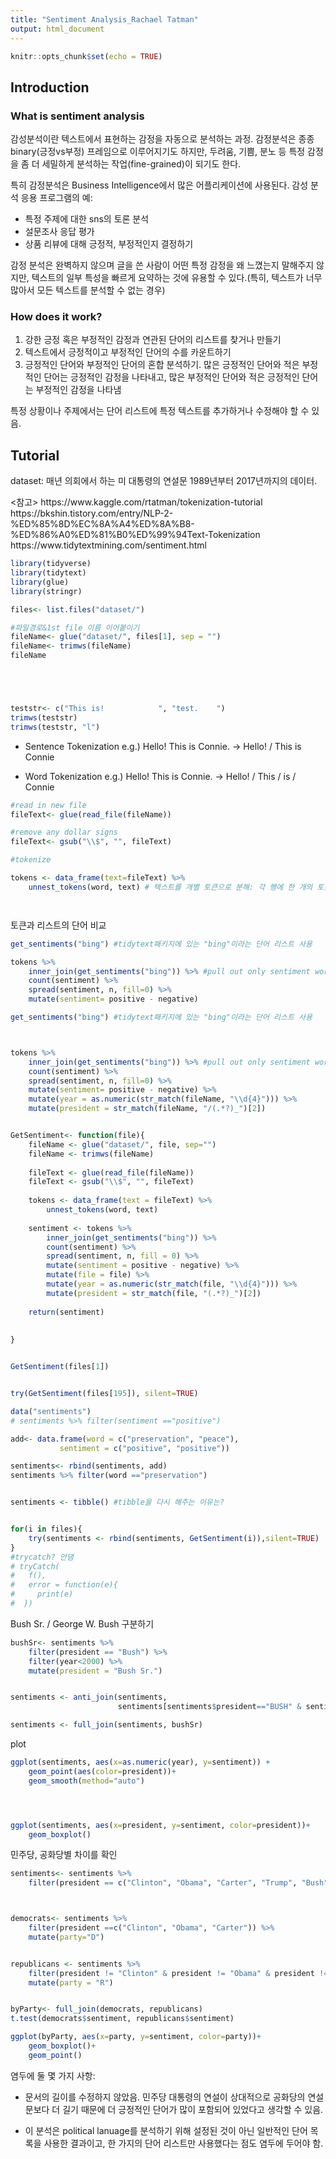 ---
title: "Sentiment Analysis_Rachael Tatman"
output: html_document
---

```{r setup, include=FALSE}
knitr::opts_chunk$set(echo = TRUE)
```


## Introduction
### What is sentiment analysis

감성분석이란 텍스트에서 표현하는 감정을 자동으로 분석하는 과정.
감정분석은 종종 binary(긍정vs부정) 프레임으로 이루어지기도 하지만, 두려움, 기쁨, 분노 등 특정 감정을 좀 더 세밀하게 분석하는 작업(fine-grained)이 되기도 한다.

특히 감정분석은 Business Intelligence에서 많은 어플리케이션에 사용된다.
감성 분석 응용 프로그램의 예:

* 특정 주제에 대한 sns의 토론 분석
* 설문조사 응답 평가
* 상품 리뷰에 대해 긍정적, 부정적인지 결정하기

감정 분석은 완벽하지 않으며 글을 쓴 사람이 어떤 특정 감정을 왜 느꼈는지 말해주지 않지만, 텍스트의 일부 특성을 빠르게 요약하는 것에 유용할 수 있다.(특히, 텍스트가 너무 많아서 모든 텍스트를 분석할 수 없는 경우)


### How does it work?

1. 강한 긍정 혹은 부정적인 감정과 연관된 단어의 리스트를 찾거나 만들기
2. 텍스트에서 긍정적이고 부정적인 단어의 수를 카운트하기
3. 긍정적인 단어와 부정적인 단어의 혼합 분석하기. 많은 긍정적인 단어와 적은 부정적인 단어는 긍정적인 감정을 나타내고, 많은 부정적인 단어와 적은 긍정적인 단어는 부정적인 감정을 나타냄


특정 상황이나 주제에서는 단어 리스트에 특정 텍스트를 추가하거나 수정해야 할 수 있음. 


## Tutorial

dataset: 매년 의회에서 하는 미 대통령의 연설문 1989년부터 2017년까지의 데이터.

<참고>
https://www.kaggle.com/rtatman/tokenization-tutorial
https://bkshin.tistory.com/entry/NLP-2-%ED%85%8D%EC%8A%A4%ED%8A%B8-%ED%86%A0%ED%81%B0%ED%99%94Text-Tokenization
https://www.tidytextmining.com/sentiment.html



```{r}
library(tidyverse)
library(tidytext)
library(glue)
library(stringr)

```


```{r}
files<- list.files("dataset/")

#파일경로&1st file 이름 이어붙이기
fileName<- glue("dataset/", files[1], sep = "")
fileName<- trimws(fileName)
fileName





teststr<- c("This is!            ", "test.    ")
trimws(teststr)
trimws(teststr, "l")

```

* Sentence Tokenization
e.g.) Hello! This is Connie. -> Hello! / This is Connie

* Word Tokenization
e.g.) Hello! This is Connie. -> Hello! / This / is / Connie

```{r}
#read in new file
fileText<- glue(read_file(fileName))

#remove any dollar signs
fileText<- gsub("\\$", "", fileText)

#tokenize

tokens <- data_frame(text=fileText) %>% 
    unnest_tokens(word, text) # 텍스트를 개별 토큰으로 분해: 각 행에 한 개의 토큰이 입력됨




```


토큰과 리스트의 단어 비교


```{r}
get_sentiments("bing") #tidytext패키지에 있는 "bing"이라는 단어 리스트 사용

tokens %>%
    inner_join(get_sentiments("bing")) %>% #pull out only sentiment words
    count(sentiment) %>%
    spread(sentiment, n, fill=0) %>%
    mutate(sentiment= positive - negative)

```

```{r}
get_sentiments("bing") #tidytext패키지에 있는 "bing"이라는 단어 리스트 사용



tokens %>%
    inner_join(get_sentiments("bing")) %>% #pull out only sentiment words
    count(sentiment) %>%
    spread(sentiment, n, fill=0) %>%
    mutate(sentiment= positive - negative) %>%
    mutate(year = as.numeric(str_match(fileName, "\\d{4}"))) %>%
    mutate(president = str_match(fileName, "/(.*?)_")[2])



```




```{r}
GetSentiment<- function(file){
    fileName <- glue("dataset/", file, sep="")
    fileName <- trimws(fileName)
    
    fileText <- glue(read_file(fileName))
    fileText <- gsub("\\$", "", fileText)
    
    tokens <- data_frame(text = fileText) %>%
        unnest_tokens(word, text)
    
    sentiment <- tokens %>%
        inner_join(get_sentiments("bing")) %>%
        count(sentiment) %>%
        spread(sentiment, n, fill = 0) %>%
        mutate(sentiment = positive - negative) %>%
        mutate(file = file) %>%
        mutate(year = as.numeric(str_match(file, "\\d{4}"))) %>%
        mutate(president = str_match(file, "(.*?)_")[2])
    
    return(sentiment)
        
    
}


GetSentiment(files[1])


try(GetSentiment(files[195]), silent=TRUE)


```


```{r}

data("sentiments")
# sentiments %>% filter(sentiment =="positive")

add<- data.frame(word = c("preservation", "peace"),
           sentiment = c("positive", "positive"))

sentiments<- rbind(sentiments, add)
sentiments %>% filter(word =="preservation")


sentiments <- tibble() #tibble을 다시 해주는 이유는? 


for(i in files){
    try(sentiments <- rbind(sentiments, GetSentiment(i)),silent=TRUE)
}
#trycatch? 안댐
# tryCatch(
#   f(),
#   error = function(e){
#     print(e)
#  })


```



Bush Sr. / George W. Bush 구분하기

```{r}


bushSr<- sentiments %>%
    filter(president == "Bush") %>%
    filter(year<2000) %>%
    mutate(president = "Bush Sr.")


sentiments <- anti_join(sentiments,
                        sentiments[sentiments$president=="BUSH" & sentiments$year <2000,])

sentiments <- full_join(sentiments, bushSr)

```

plot

```{r}
ggplot(sentiments, aes(x=as.numeric(year), y=sentiment)) +
    geom_point(aes(color=president))+
    geom_smooth(method="auto")





```




```{r}
ggplot(sentiments, aes(x=president, y=sentiment, color=president))+
    geom_boxplot()

```


민주당, 공화당별 차이를 확인
```{r}

sentiments<- sentiments %>% 
    filter(president == c("Clinton", "Obama", "Carter", "Trump", "Bush", "BushSr."))



democrats<- sentiments %>%
    filter(president ==c("Clinton", "Obama", "Carter")) %>%
    mutate(party="D")


republicans <- sentiments %>%
    filter(president != "Clinton" & president != "Obama" & president != "Carter") %>%
    mutate(party = "R")


byParty<- full_join(democrats, republicans)
t.test(democrats$sentiment, republicans$sentiment)

ggplot(byParty, aes(x=party, y=sentiment, color=party))+
    geom_boxplot()+
    geom_point()


```


염두에 둘 몇 가지 사항:

* 문서의 길이를 수정하지 않았음. 민주당 대통령의 연설이 상대적으로 공화당의 연설문보다 더 길기 때문에 더 긍정적인 단어가 많이 포함되어 있었다고 생각할 수 있음.

* 이 분석은 political lanuage를 분석하기 위해 설정된 것이 아닌 일반적인 단어 목록을 사용한 결과이고, 한 가지의 단어 리스트만 사용했다는 점도 염두에 두어야 함. 













